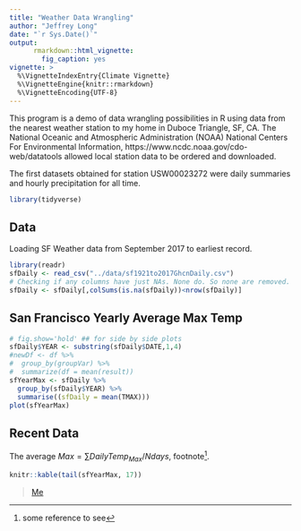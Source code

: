 ```yaml
---
title: "Weather Data Wrangling"
author: "Jeffrey Long"
date: "`r Sys.Date()`"
output:
      rmarkdown::html_vignette:
        fig_caption: yes
vignette: >
  %\VignetteIndexEntry{Climate Vignette}
  %\VignetteEngine{knitr::rmarkdown}
  %\VignetteEncoding{UTF-8}
---
```


This program is a demo of data wrangling possibilities in R using
data from the nearest weather station to my home in Duboce Triangle, SF, CA.
The National Oceanic and Atmospheric Administration (NOAA)
National Centers For Environmental Information,
https://www.ncdc.noaa.gov/cdo-web/datatools allowed local station data
to be ordered and downloaded.

The first datasets obtained for station USW00023272 were daily summaries and hourly precipitation for all time.

```r
library(tidyverse)
```

## Data

Loading SF Weather data from September 2017 to earliest record.

```r
library(readr)
sfDaily <- read_csv("../data/sf1921to2017GhcnDaily.csv")
# Checking if any columns have just NAs. None do. So none are removed.
sfDaily <- sfDaily[,colSums(is.na(sfDaily))<nrow(sfDaily)]
```

## San Francisco Yearly Average Max Temp

```r
# fig.show='hold' ## for side by side plots
sfDaily$YEAR <- substring(sfDaily$DATE,1,4)
#newDf <- df %>%
#  group_by(groupVar) %>%
#  summarize(df = mean(result))
sfYearMax <- sfDaily %>%
  group_by(sfDaily$YEAR) %>%
  summarise((sfDaily = mean(TMAX)))
plot(sfYearMax)
```


## Recent Data

 The average $Max = \sum DailyTemp_{Max} / N days$, footnote^[some reference to see].

```r
knitr::kable(tail(sfYearMax, 17))
```

> [Me](http://jeffreycarllong.com/)
